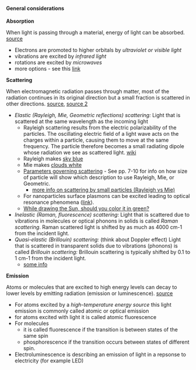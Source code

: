 #### General considerations

__Absorption__

When light is passing through a material, energy of light can be absorbed.     [source](http://life.nthu.edu.tw/~labcjw/BioPhyChem/Spectroscopy/spectros.htm)

  * Electrons are promoted to higher orbitals by _ultraviolet or visible light_
  * vibrations are excited by _infrared light_
  * rotations are excited by _microwaves_
  * more options - see this [link](https://www.chem.uci.edu/~dmitryf/manuals/Fundamentals/Fluorescence%20Spectroscopy.pdf)


__Scattering__

When electromagnetic radiation passes through matter, most of the radiation continues in its original direction but a small fraction is scattered in other directions. [source](http://life.nthu.edu.tw/~labcjw/BioPhyChem/Spectroscopy/spectros.htm), [source 2](http://pages.mtu.edu/~scarn/teaching/GE4250/scattering_lecture_slides.pdf)

  * _Elastic (Rayleigh, Mie, Geometric reflections) scattering:_ Light that is scattered at the same wavelength as the incoming light
    - Rayleigh scattering results from the electric polarizability of the particles. The oscillating electric field of a light wave acts on the charges within a particle, causing them to move at the same frequency. The particle therefore becomes a small radiating dipole whose radiation we see as scattered light. [wiki](https://en.wikipedia.org/wiki/Rayleigh_scattering)
    - Rayleigh makes [sky blue](http://hyperphysics.phy-astr.gsu.edu/hbase/atmos/blusky.html)
    - Mie makes [clouds white](http://ww2010.atmos.uiuc.edu/(Gl)/guides/mtr/opt/mch/sct/mie.rxml)
    - [Parameters governing scattering](http://pages.mtu.edu/~scarn/teaching/GE4250/scattering_lecture_slides.pdf) - See pp. 7-10 for info on how size of particle will show which description to use Rayleigh, Mie, or Geometric.
        - [more info on scattering by small particles (Rayleigh vs Mie) ](http://www.phys.ufl.edu/courses/phy4422/spring10/Reports/Light%20Scattering%20by%20Small%20Particles.pdf)
    - For nanoparticles surface plasmons can be excited leading to optical resonance phenomena ([link](https://www.nature.com/articles/lsa201460)).
    - [While drawing the Sun, should you color it in green?](http://solar-center.stanford.edu/SID/activities/GreenSun.html)
  * _Inelastic (Raman, fluorescence) scattering:_ Light that is scattered due to vibrations in molecules or optical phonons in solids is called _Raman scattering_. Raman scattered light is shifted by as much as 4000 cm-1 from the incident light.
  * _Quasi-elastic (Brillouin) scattering:_ (think about Doppler effect) Light that is scattered in transparent solids due to vibrations (phonons) is called _Brillouin scattering:_ Brillouin scattering is typically shifted by 0.1 to 1 cm-1 from the incident light.     
    - [some info](http://www.soest.hawaii.edu/HIGP/Faculty/zinin/Zi-Brillouin.html)
   


__Emission__

Atoms or molecules that are excited to high energy levels can decay to lower levels by emitting radiation (emission or luminescence). [source](http://life.nthu.edu.tw/~labcjw/BioPhyChem/Spectroscopy/spectros.htm)

  * For atoms excited by a _high-temperature energy source_ this light emission is commonly called atomic or optical emission
  * for atoms excited with light it is called atomic fluorescence
  * For molecules
      - it is called fluorescence if the transition is between states of the same spin 
      - phosphorescence if the transition occurs between states of different spin.
  * Electroluminescence is describing an emission of light in a repsonse to electricity (for example LED)
      
